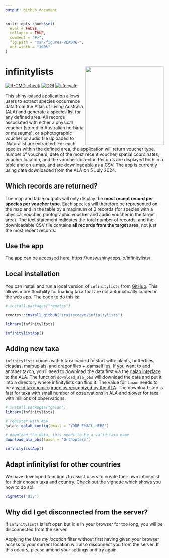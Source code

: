 ```yaml
---
output: github_document
---
```


<!-- README.md is generated from README.Rmd. Please edit that file -->

```r
knitr::opts_chunk$set(
  eval = FALSE,
  collapse = TRUE,
  comment = "#>",
  fig.path = "man/figures/README-",
  out.width = "100%"
)
```

# infinitylists <img src="inst/figs/infinitylist_hex.png" align="right" alt="" width="250" />

<!-- badges: start -->
[![R-CMD-check](https://github.com/traitecoevo/infinitylists/actions/workflows/R-CMD-check.yaml/badge.svg)](https://github.com/traitecoevo/infinitylists/actions/workflows/R-CMD-check.yaml)
[![DOI](https://zenodo.org/badge/DOI/10.5281/zenodo.12677594.svg)](https://doi.org/10.5281/zenodo.12677594)
[![lifecycle](https://img.shields.io/badge/lifecycle-stable-brightgreen.svg)](https://lifecycle.r-lib.org/articles/stages.html#stable)
<!-- badges: end -->

This shiny-based application allows users to extract species occurrence data from the Atlas of Living Australia (ALA) and generate a species list for any defined area. All records associated with either a physical voucher (stored in Australian herbaria or museums), or a photographic voucher or audio file uploaded to iNaturalist are extracted. For each species within the defined area, the application will return voucher type, number of vouchers, date of the most recent voucher, spatial coordinates, voucher location, and the voucher collector. Records are displayed both in a table and on a map, and are downloadable as a CSV. The app is currently using data downloaded from the ALA on 5 July 2024.

## Which records are returned?

The map and table outputs will only display the **most recent record per species per voucher type**. Each species will therefore be represented on the map and in the table by a maximum of 3 records (for species with a physical voucher, photographic voucher and audio voucher in the target area). The text statement indicates the total number of records, and the downloadable CSV file contains **all records from the target area**, not just the most recent records. 

## Use the app 

The app can be accessed here: https://unsw.shinyapps.io/infinitylists/ 


## Local installation

You can install and run a local version of `infinitylists` from [GitHub](https://github.com/traitecoevo/infinitylists). This allows more flexibility for loading taxa that are not automatically loaded in the web app.  The code to do this is:

```r
# install.packages("remotes")

remotes::install_github("traitecoevo/infinitylists")

library(infinitylists)

infinitylistApp()
```


## Adding new taxa

`infinitylists` comes with 5 taxa loaded to start with: plants, butterflies, cicadas, marsupials, and dragonflies + damselflies. If you want to add another taxon, you'll need to download the data first via the [galah interface](https://github.com/AtlasOfLivingAustralia/galah-R) to the ALA. The function `download_ala_obs` will download the data and put it into a directory where infinitylists can find it. The value for `taxon` needs to be a [valid taxonomic group as recognized by the ALA](https://support.ala.org.au/support/solutions/articles/6000261677-taxonomy-a-species-filing-system).  The download step is fast for taxa with small number of observations in ALA and slower for taxa with millions of observations.  

```r

# install.packages("galah")
library(infinitylists)

# register with ALA
galah::galah_config(email = "YOUR EMAIL HERE")

# download the data, this needs to be a valid taxa name
download_ala_obs(taxon = "Orthoptera")

infinitylistApp()
```

## Adapt infinitylist for other countries

We have developed functions to assist users to create their own infinitylist for their chosen taxa and country. Check out the vignette which shows you how to do so!

```r
vignette("diy")
```

## Why did I get disconnected from the server?

If `infinitylists` is left open but idle in your browser for too long, you will be disconnected from the server. 

Applying the *Use my location* filter without first having given your browser access to your current location will also disconnect you from the server. If this occurs, please amend your settings and try again. 
